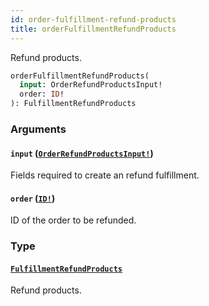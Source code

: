 ```yaml
---
id: order-fulfillment-refund-products
title: orderFulfillmentRefundProducts
---
```


Refund products.

```graphql
orderFulfillmentRefundProducts(
  input: OrderRefundProductsInput!
  order: ID!
): FulfillmentRefundProducts

```

### Arguments

#### `input` ([`OrderRefundProductsInput!`](/docs/developer/api-reference/inputs/order-refund-products-input))

Fields required to create an refund fulfillment.

#### `order` ([`ID!`](/docs/developer/api-reference/scalars/id))

ID of the order to be refunded.

### Type

#### [`FulfillmentRefundProducts`](/docs/developer/api-reference/objects/fulfillment-refund-products)

Refund products.
